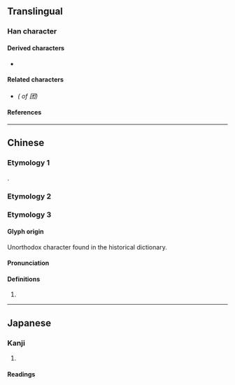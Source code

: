 {{also|團|団|糰}}
{{character info}}
==Translingual==
{{Han simplified forms|團|団|团}}

===Han character===
{{Han char|rn=31|rad=囗|as=03|sn=6|four=6024|canj=WDH|ids=⿴囗才}}

====Derived characters====
* {{l|mul|[[𬣫]], [[𪺺]], [[𣑝]]}}

====Related characters====
* {{l|mul|[[團]], [[糰]]}} ''({{w|Traditional Chinese|Traditional form}} of 团)''

====References====
{{Han ref|kx=0217.061|dkj=04701|hdz=10711.080|uh=56E2}}

----

==Chinese==

===Etymology 1===
{{Han simp|團|f=專|t=才}}.
{{zh-see|團}}

===Etymology 2===
{{zh-see|糰}}

===Etymology 3===
{{zh-forms}}

====Glyph origin====
Unorthodox character found in the historical {{w|Longkan Shoujian}} dictionary.

====Pronunciation====
{{zh-pron
|m=qiú
|cat=
}}

====Definitions====
{{zh-hanzi}}

# {{uncertain|zh|nocat|nohypothesis=1}} <!-- Note: Also found in the Qing dynasty 《字彙補》 - https://archive.org/stream/02076802.cn#page/n32/mode/2up -->

----

==Japanese==

===Kanji===
{{ja-kanji|grade=|rs=囗03}}

# {{uncertain|ja|nocat|nohypothesis=1}} 

====Readings====
{{ja-readings
|kanyoon=しゅう<しう
|kun=
}}